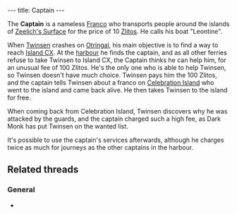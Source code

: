 ---
title: Captain
---

{{twinsunica import}}{{Infobox Character
 |image=Captain.jpg
 |race=Franco
 |gender=Male
 |size=average
 |age=Adult
 |magical=no
 |lba1=
 |lba2=yes
 |alignment=neutral
 |occupation=
 |requires=zlito
 |amount=100
 |fam1=
 |fam2=
 |planet=
 |island=
 |building=
}}

The '''Captain''' is a nameless [[Franco]] who transports people around the islands of [[Zeelich's Surface]] for the price of 10 [[Zlitos]]. He calls his boat "Leontine".

When [[Twinsen]] crashes on [[Otringal]], his main objective is to find a way to reach [[Island CX]]. At the [[Otringal harbour|harbour]] he finds the captain, and as all other ferries refuse to take Twinsen to Island CX, the Captain thinks he can help him, for an unusual fee of 100 Zlitos. He's the only one who is able to help Twinsen, so Twinsen doesn't have much choice. Twinsen pays him the 100 Zlitos, and the captain tells Twinsen about a franco on [[Celebration Island]] who went to the island and came back alive. He then takes Twinsen to the island for free.

When coming back from Celebration Island, Twinsen discovers why he was attacked by the guards, and the captain charged such a high fee, as Dark Monk has put Twinsen on the wanted list.

It's possible to use the captain's services afterwards, although he charges twice as much for journeys as the other captains in the harbour.

==Related threads==
===General===
* {{thread|id=674|title=Another quote..}}

<!-- remove these category links when they're all automated by categorizers...
[[Category:Otringal inhabitants]] -->